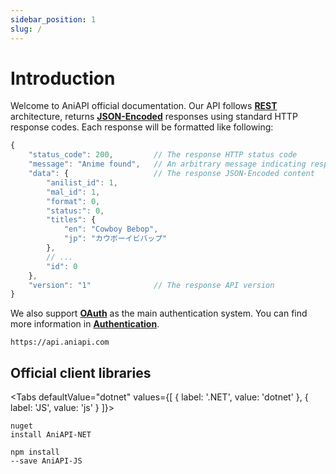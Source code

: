 ```yaml
---
sidebar_position: 1
slug: /
---
```



# Introduction

Welcome to AniAPI official documentation.
Our API follows **[REST](https://en.wikipedia.org/wiki/Representational_state_transfer)** architecture, returns **[JSON-Encoded](https://www.json.org/json-en.html)** responses using standard HTTP response codes.
Each response will be formatted like following:

```js title="Example response"
{
    "status_code": 200,         // The response HTTP status code
    "message": "Anime found",   // An arbitrary message indicating response content
    "data": {                   // The response JSON-Encoded content
        "anilist_id": 1,
        "mal_id": 1,
        "format": 0,
        "status:": 0,
        "titles": {
            "en": "Cowboy Bebop",
            "jp": "カウボーイビバップ"
        },
        // ...
        "id": 0
    },
    "version": "1"              // The response API version
}
```

We also support **[OAuth](https://en.wikipedia.org/wiki/OAuth)** as the main authentication system.
You can find more information in **[Authentication](authentication#oauth)**.

```http title="BASE URL"
https://api.aniapi.com
```

## Official client libraries

<Tabs
    defaultValue="dotnet"
    values={[
        { label: '.NET', value: 'dotnet' },
        { label: 'JS', value: 'js' }
    ]}>
    <TabItem value="dotnet"><pre><code className="language-bash">nuget install AniAPI-NET</code></pre></TabItem>
    <TabItem value="js"><pre><code className="language-bash">npm install --save AniAPI-JS</code></pre></TabItem>
</Tabs>